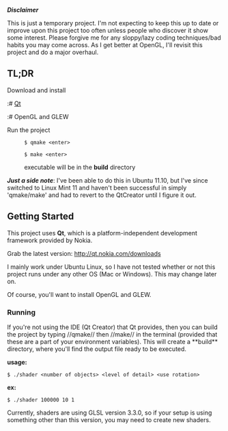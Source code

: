 '''''Disclaimer'''''

This is just a temporary project.  I'm not expecting to keep this up to date or improve upon this project too often unless people who discover it show some interest.  Please forgive me for any sloppy/lazy coding techniques/bad habits you may come across.  As I get better at OpenGL, I'll revisit this project and do a major overhaul.

== TL;DR ==
;Download and install
:# [[http://qt.nokia.com/downloads|Qt]] 
:# OpenGL and GLEW

;Run the project 
: <pre>$ qmake <enter></pre>
: <pre>$ make <enter></pre>
: executable will be in the '''build''' directory

'''''Just a side note''''': I've been able to do this in Ubuntu 11.10, but I've since switched to Linux Mint 11 and haven't been successful in simply 'qmake/make' and had to revert to the QtCreator until I figure it out.



== Getting Started ==

This project uses '''Qt''', which is a platform-independent development framework provided by Nokia.

Grab the latest version: [[http://qt.nokia.com/downloads|http://qt.nokia.com/downloads]]

I mainly work under Ubuntu Linux, so I have not tested whether or not this project runs under any other OS (Mac or Windows).  This may change later on.

Of course, you'll want to install OpenGL and GLEW.

=== Running ===

If you're not using the IDE (Qt Creator) that Qt provides, then you can build the project by typing //qmake// then //make// in the terminal (provided that these are a part of your environment variables).  This will create a **build** directory, where you'll find the output file ready to be executed.

'''usage:''' <pre>$ ./shader <number of objects> <level of detail> <use rotation></pre>

'''ex:''' <pre>$ ./shader 100000 10 1</pre>

Currently, shaders are using GLSL version 3.3.0, so if your setup is using something other than this version, you may need to create new shaders.